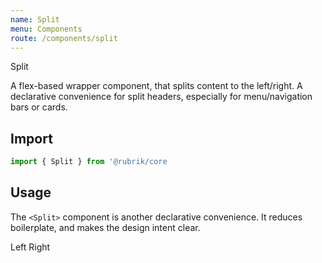 ```yaml
---
name: Split
menu: Components
route: /components/split
---
```



<head>Split</head>

<lede>A flex-based wrapper component, that splits content to the left/right. 
A declarative convenience for split headers, especially for menu/navigation bars or cards.</lede>  

## Import

```javascript
import { Split } from '@rubrik/core
```

## Usage

The `<Split>` component is another declarative convenience. It reduces boilerplate, and makes the design intent clear.

<Playground>
  <Split bg={'gray.0'}>
    <Text variant="paragon" color={'white.0'} p={4}>
      Left
    </Text>
    <Text variant="paragon" color={'white.0'} p={4}>
      Right
    </Text>
  </Split>
</Playground>